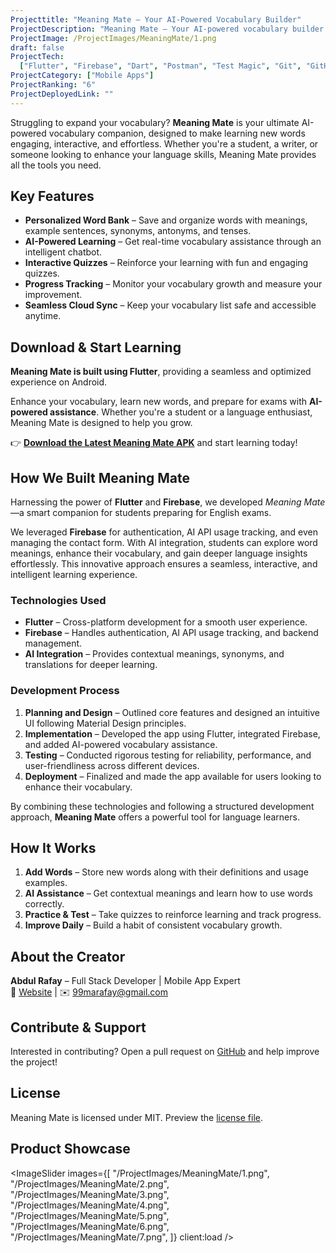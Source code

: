 ```yaml
---
Projecttitle: "Meaning Mate – Your AI-Powered Vocabulary Builder"
ProjectDescription: "Meaning Mate – Your AI-powered vocabulary builder with word storage, synonyms, antonyms, tenses, sentences, and fun quizzes! Unleash your creativity with this app."
ProjectImage: /ProjectImages/MeaningMate/1.png
draft: false
ProjectTech:
  ["Flutter", "Firebase", "Dart", "Postman", "Test Magic", "Git", "GitHub"]
ProjectCategory: ["Mobile Apps"]
ProjectRanking: "6"
ProjectDeployedLink: ""
---
```



Struggling to expand your vocabulary? **Meaning Mate** is your ultimate AI-powered vocabulary companion, designed to make learning new words engaging, interactive, and effortless. Whether you're a student, a writer, or someone looking to enhance your language skills, Meaning Mate provides all the tools you need.

## **Key Features**

- **Personalized Word Bank** – Save and organize words with meanings, example sentences, synonyms, antonyms, and tenses.
- **AI-Powered Learning** – Get real-time vocabulary assistance through an intelligent chatbot.
- **Interactive Quizzes** – Reinforce your learning with fun and engaging quizzes.
- **Progress Tracking** – Monitor your vocabulary growth and measure your improvement.
- **Seamless Cloud Sync** – Keep your vocabulary list safe and accessible anytime.

## **Download & Start Learning**

**Meaning Mate is built using Flutter**, providing a seamless and optimized experience on Android.

Enhance your vocabulary, learn new words, and prepare for exams with **AI-powered assistance**. Whether you're a student or a language enthusiast, Meaning Mate is designed to help you grow.

👉 [**Download the Latest Meaning Mate APK**](https://www.rafay99.com/Meaning-Mate-APK) and start learning today!

## **How We Built Meaning Mate**

Harnessing the power of **Flutter** and **Firebase**, we developed _Meaning Mate_—a smart companion for students preparing for English exams.

We leveraged **Firebase** for authentication, AI API usage tracking, and even managing the contact form. With AI integration, students can explore word meanings, enhance their vocabulary, and gain deeper language insights effortlessly. This innovative approach ensures a seamless, interactive, and intelligent learning experience.

### **Technologies Used**

- **Flutter** – Cross-platform development for a smooth user experience.
- **Firebase** – Handles authentication, AI API usage tracking, and backend management.
- **AI Integration** – Provides contextual meanings, synonyms, and translations for deeper learning.

### **Development Process**

1. **Planning and Design** – Outlined core features and designed an intuitive UI following Material Design principles.
2. **Implementation** – Developed the app using Flutter, integrated Firebase, and added AI-powered vocabulary assistance.
3. **Testing** – Conducted rigorous testing for reliability, performance, and user-friendliness across different devices.
4. **Deployment** – Finalized and made the app available for users looking to enhance their vocabulary.

By combining these technologies and following a structured development approach, **Meaning Mate** offers a powerful tool for language learners.

## **How It Works**

1. **Add Words** – Store new words along with their definitions and usage examples.
2. **AI Assistance** – Get contextual meanings and learn how to use words correctly.
3. **Practice & Test** – Take quizzes to reinforce learning and track progress.
4. **Improve Daily** – Build a habit of consistent vocabulary growth.

## **About the Creator**

**Abdul Rafay** – Full Stack Developer | Mobile App Expert  
📌 [Website](https://www.rafay99.com) | ✉️ [99marafay@gmail.com](mailto:99marafay@gmail.com)

## **Contribute & Support**

Interested in contributing? Open a pull request on [GitHub](https://github.com/rafay99-epic/MeaningMate) and help improve the project!

## **License**

Meaning Mate is licensed under MIT. Preview the [license file](https://github.com/rafay99-epic/MeaningMate/blob/main/LICENSE).

## **Product Showcase**

<ImageSlider
  images={[
    "/ProjectImages/MeaningMate/1.png",
    "/ProjectImages/MeaningMate/2.png",
    "/ProjectImages/MeaningMate/3.png",
    "/ProjectImages/MeaningMate/4.png",
    "/ProjectImages/MeaningMate/5.png",
    "/ProjectImages/MeaningMate/6.png",
    "/ProjectImages/MeaningMate/7.png",
  ]}
  client:load
/>
